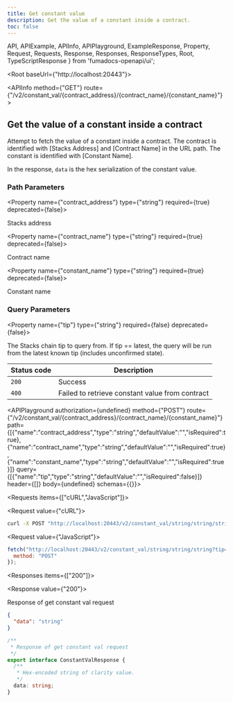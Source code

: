 ```yaml
---
title: Get constant value
description: Get the value of a constant inside a contract.
toc: false
---
```


  API,
  APIExample,
  APIInfo,
  APIPlayground,
  ExampleResponse,
  Property,
  Request,
  Requests,
  Response,
  Responses,
  ResponseTypes,
  Root,
  TypeScriptResponse
} from 'fumadocs-openapi/ui';

<Root baseUrl={"http://localhost:20443"}>

<API>

<APIInfo method={"GET"} route={"/v2/constant_val/{contract_address}/{contract_name}/{constant_name}"}>

## Get the value of a constant inside a contract

Attempt to fetch the value of a constant inside a contract. The contract is identified with [Stacks Address] and [Contract Name] in the URL path. The constant is identified with [Constant Name].

In the response, `data` is the hex serialization of the constant value.

### Path Parameters

<Property name={"contract_address"} type={"string"} required={true} deprecated={false}>

Stacks address

</Property>

<Property name={"contract_name"} type={"string"} required={true} deprecated={false}>

Contract name

</Property>

<Property name={"constant_name"} type={"string"} required={true} deprecated={false}>

Constant name

</Property>

### Query Parameters

<Property name={"tip"} type={"string"} required={false} deprecated={false}>

The Stacks chain tip to query from. If tip == latest, the query will be run from the latest known tip (includes unconfirmed state).

</Property>

| Status code | Description |
| ----------- | ----------- |
| `200` | Success |
| `400` | Failed to retrieve constant value from contract |

<APIPlayground authorization={undefined} method={"POST"} route={"/v2/constant_val/{contract_address}/{contract_name}/{constant_name}"} path={[{"name":"contract_address","type":"string","defaultValue":"","isRequired":true},{"name":"contract_name","type":"string","defaultValue":"","isRequired":true},{"name":"constant_name","type":"string","defaultValue":"","isRequired":true}]} query={[{"name":"tip","type":"string","defaultValue":"","isRequired":false}]} header={[]} body={undefined} schemas={{}}>

</APIPlayground>

</APIInfo>

<APIExample>

<Requests items={["cURL","JavaScript"]}>

<Request value={"cURL"}>

```bash
curl -X POST "http://localhost:20443/v2/constant_val/string/string/string?tip=string"
```

</Request>

<Request value={"JavaScript"}>

```js
fetch("http://localhost:20443/v2/constant_val/string/string/string?tip=string", {
  method: "POST"
});
```

</Request>

</Requests>

<Responses items={["200"]}>

<Response value={"200"}>

Response of get constant val request

<ResponseTypes>

<ExampleResponse>

```json
{
  "data": "string"
}
```

</ExampleResponse>

<TypeScriptResponse>

```ts
/**
 * Response of get constant val request
 */
export interface ConstantValResponse {
  /**
   * Hex-encoded string of clarity value.
   */
  data: string;
}
```

</TypeScriptResponse>

</ResponseTypes>

</Response>

</Responses>

</APIExample>

</API>

</Root>
